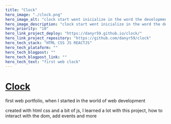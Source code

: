 ```yaml
---
title: "Clock"
hero_image: "./clock.png"
hero_image_alt: "clock start went inicialize in the word the development Web"
hero_image_description: "clock start went inicialize in the word the development Web"
hero_priority: "10"
hero_link_project_deploy: "https://danyr59.github.io/clock/"
hero_link_project_repository: "https://github.com/danyr59/clock"
hero_tech_stack: "HTML CSS JS REACTJS"
hero_tech_plataform: ""
hero_tech_blogpost: ""
hero_tech_blogpost_link: ""
hero_tech_text: "first web clock"
---
```


# [Clock ](https://danyr59.github.io/clock/ "clock") 

first web portfolio, when I started in the world of web development

created with html css and a bit of js, I learned a lot with this project, how to interact with the dom, add events and more
